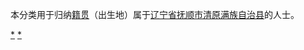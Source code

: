 {{Catnav|頁面分類|各種主題的頁面分類|依中国各省来作的分类|各地中国人|辽宁人|抚顺人}}
{{Catnav|頁面分類|人物|各國人物|中国人|各地中国人|辽宁人|抚顺人}}

本分类用于归纳[[籍贯|籍贯]]（出生地）属于[[辽宁省|辽宁省]][[抚顺市|抚顺市]][[清原满族自治县|清原满族自治县]]的人士。

[[Category:抚顺人|*]]
[[Category:清原满族自治县|*]]